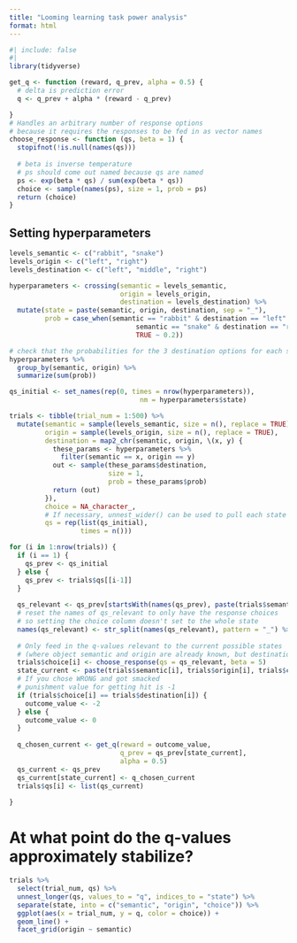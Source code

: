 ```yaml
---
title: "Looming learning task power analysis"
format: html
---
```


```r
#| include: false
#| 
library(tidyverse)

get_q <- function (reward, q_prev, alpha = 0.5) {
  # delta is prediction error
  q <- q_prev + alpha * (reward - q_prev)

}
# Handles an arbitrary number of response options
# because it requires the responses to be fed in as vector names
choose_response <- function (qs, beta = 1) {
  stopifnot(!is.null(names(qs)))
  
  # beta is inverse temperature
  # ps should come out named because qs are named
  ps <- exp(beta * qs) / sum(exp(beta * qs))
  choice <- sample(names(ps), size = 1, prob = ps)
  return (choice)
}
```

## Setting hyperparameters

```r
levels_semantic <- c("rabbit", "snake")
levels_origin <- c("left", "right")
levels_destination <- c("left", "middle", "right")

hyperparameters <- crossing(semantic = levels_semantic,
                            origin = levels_origin,
                            destination = levels_destination) %>% 
  mutate(state = paste(semantic, origin, destination, sep = "_"),
         prob = case_when(semantic == "rabbit" & destination == "left" ~ 0.6, 
                                semantic == "snake" & destination == "right" ~ 0.6,
                                TRUE ~ 0.2))

# check that the probabilities for the 3 destination options for each semantic-origin state sum to 1
hyperparameters %>% 
  group_by(semantic, origin) %>% 
  summarize(sum(prob))
```

```r
qs_initial <- set_names(rep(0, times = nrow(hyperparameters)),
                                 nm = hyperparameters$state)

trials <- tibble(trial_num = 1:500) %>% 
  mutate(semantic = sample(levels_semantic, size = n(), replace = TRUE),
         origin = sample(levels_origin, size = n(), replace = TRUE),
         destination = map2_chr(semantic, origin, \(x, y) {
           these_params <- hyperparameters %>% 
             filter(semantic == x, origin == y)
           out <- sample(these_params$destination,
                         size = 1,
                         prob = these_params$prob)
           return (out)
         }),
         choice = NA_character_,
         # If necessary, unnest_wider() can be used to pull each state's qs out into their own column
         qs = rep(list(qs_initial), 
                  times = n()))

for (i in 1:nrow(trials)) {
  if (i == 1) {
    qs_prev <- qs_initial
  } else {
    qs_prev <- trials$qs[[i-1]]
  }
  
  qs_relevant <- qs_prev[startsWith(names(qs_prev), paste(trials$semantic[i], trials$origin[i], sep = "_"))]
  # reset the names of qs_relevant to only have the response choices
  # so setting the choice column doesn't set to the whole state
  names(qs_relevant) <- str_split(names(qs_relevant), pattern = "_") %>% map_chr(pluck, 3)
  
  # Only feed in the q-values relevant to the current possible states
  # (where object semantic and origin are already known, but destination must be chosen)
  trials$choice[i] <- choose_response(qs = qs_relevant, beta = 5)
  state_current <- paste(trials$semantic[i], trials$origin[i], trials$choice[i], sep = "_")
  # If you chose WRONG and got smacked
  # punishment value for getting hit is -1
  if (trials$choice[i] == trials$destination[i]) {
    outcome_value <- -2
  } else {
    outcome_value <- 0
  }
  
  q_chosen_current <- get_q(reward = outcome_value, 
                            q_prev = qs_prev[state_current],
                            alpha = 0.5)
  qs_current <- qs_prev
  qs_current[state_current] <- q_chosen_current
  trials$qs[i] <- list(qs_current)
  
}

```

# At what point do the q-values approximately stabilize?

```r
trials %>% 
  select(trial_num, qs) %>% 
  unnest_longer(qs, values_to = "q", indices_to = "state") %>% 
  separate(state, into = c("semantic", "origin", "choice")) %>% 
  ggplot(aes(x = trial_num, y = q, color = choice)) + 
  geom_line() + 
  facet_grid(origin ~ semantic)
```

